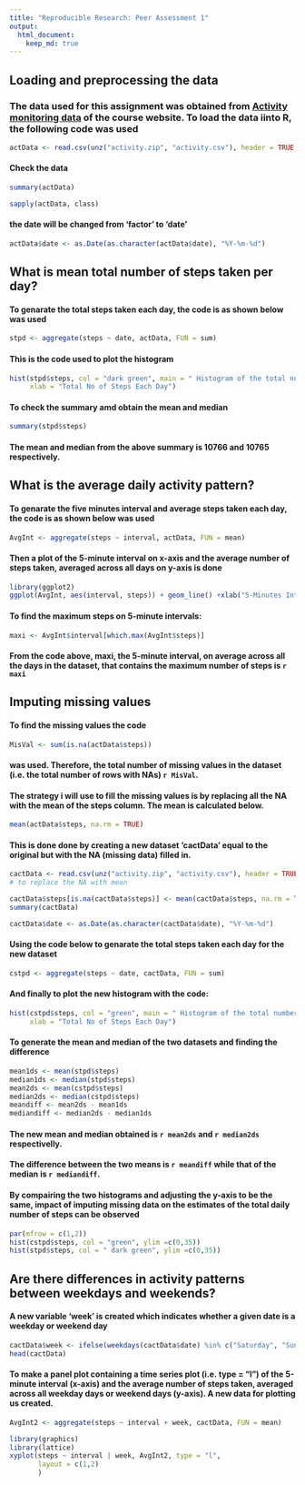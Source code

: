 ```yaml
---
title: "Reproducible Research: Peer Assessment 1"
output: 
  html_document:
    keep_md: true
---
```



## Loading and preprocessing the data
### The data used for this assignment was obtained from [Activity monitoring data](https://d396qusza40orc.cloudfront.net/repdata%2Fdata%2Factivity.zip) of the course website. To load the data iinto R, the following code was used
```r
actData <- read.csv(unz("activity.zip", "activity.csv"), header = TRUE, sep = ",")
```
#### Check the data
```r
summary(actData)
```
```r
sapply(actData, class)
```
#### the date will be changed from 'factor' to 'date'
```r
actData$date <- as.Date(as.character(actData$date), "%Y-%m-%d")
```



## What is mean total number of steps taken per day?

#### To genarate the total steps taken each day, the code is as shown below was used
```r
stpd <- aggregate(steps ~ date, actData, FUN = sum)
```

#### This is the code used to plot the histogram
```r
hist(stpd$steps, col = "dark green", main = " Histogram of the total number of steps taken each day ", 
     xlab = "Total No of Steps Each Day")
```

#### To check the summary amd obtain the mean and median
```r
summary(stpd$steps)
```
#### The mean and median from the above summary is **10766** and **10765** respectively.



## What is the average daily activity pattern?

#### To genarate the five minutes interval and average steps taken each day, the code is as shown below was used
```r
AvgInt <- aggregate(steps ~ interval, actData, FUN = mean)
```

#### Then a plot of the 5-minute interval on x-axis and the average number of steps taken, averaged across all days on y-axis is done
```r
library(ggplot2)
ggplot(AvgInt, aes(interval, steps)) + geom_line() +xlab("5-Minutes Intervals") + ylab("Average Steps taken Across All Days")
```

#### To find the maximum steps on 5-minute intervals:
```r
maxi <- AvgInt$interval[which.max(AvgInt$steps)]
```
#### From the code above, maxi, the 5-minute interval, on average across all the days in the dataset, that contains the maximum number of steps is **`r maxi`**


   
   
## Imputing missing values

#### To find the missing values the code 
```r
MisVal <- sum(is.na(actData$steps))
```
#### was used. Therefore, the total number of missing values in the dataset (i.e. the total number of rows with NAs) **`r MisVal`**.


#### The strategy i will use to fill the missing values is by replacing all the NA with the mean of the steps column. The mean is calculated below.
```r
mean(actData$steps, na.rm = TRUE)
```

#### This is done done by creating a new dataset 'cactData' equal to the original but with the NA (missing data) filled in.

```r
cactData <- read.csv(unz("activity.zip", "activity.csv"), header = TRUE, sep = ",")
# to replace the NA with mean

cactData$steps[is.na(cactData$steps)] <- mean(cactData$steps, na.rm = TRUE)
summary(cactData)
```
```r
cactData$date <- as.Date(as.character(cactData$date), "%Y-%m-%d")
```


#### Using the code below to genarate the total steps taken each day for the new dataset
```r
cstpd <- aggregate(steps ~ date, cactData, FUN = sum)
```


#### And finally to plot the new histogram with the code:
```r
hist(cstpd$steps, col = "green", main = " Histogram of the total number of steps taken each day ", 
     xlab = "Total No of Steps Each Day")
```


#### To generate the mean and median of the two datasets and finding the difference
```r
mean1ds <- mean(stpd$steps)
median1ds <- median(stpd$steps)
mean2ds <- mean(cstpd$steps)
median2ds <- median(cstpd$steps)
meandiff <- mean2ds - mean1ds
mediandiff <- median2ds - median1ds
```


#### The new mean and median obtained is **`r mean2ds`** and **`r median2ds`** respectivelly.  
#### The difference between the two means is **`r meandiff`** while that of the median is **`r mediandiff`**.
   

#### By compairing the two histograms and adjusting the y-axis to be the same, impact of imputing missing data on the estimates of the total daily number of steps can be observed

```r
par(mfrow = c(1,2))
hist(cstpd$steps, col = "green", ylim =c(0,35))
hist(stpd$steps, col = " dark green", ylim =c(0,35))
```
   
   

## Are there differences in activity patterns between weekdays and weekends?

#### A new variable 'week' is created which indicates whether a given date is a weekday or weekend day
```r
cactData$week <- ifelse(weekdays(cactData$date) %in% c("Saturday", "Sunday"), "weekend", "weekday")
head(cactData)
```


#### To make a panel plot containing a time series plot (i.e. type = "l") of the 5-minute interval (x-axis) and the average number of steps taken, averaged across all weekday days or weekend days (y-axis). A new data for plotting us created.
```r
AvgInt2 <- aggregate(steps ~ interval + week, cactData, FUN = mean)
```

```r
library(graphics)
library(lattice)
xyplot(steps ~ interval | week, AvgInt2, type = "l", 
       layout = c(1,2)
       )
```

